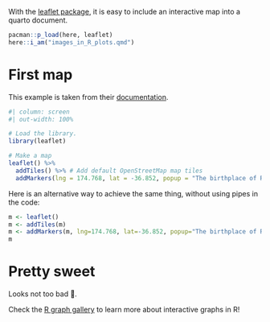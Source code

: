 With the [leaflet package](https://r-graph-gallery.com/package/leaflet.html), it is easy to include an interactive map into a quarto document.

```r
pacman::p_load(here, leaflet)
here::i_am("images_in_R_plots.qmd")
```

# First map

This example is taken from their [documentation](https://rstudio.github.io/leaflet/articles/leaflet.html).

```r
#| column: screen
#| out-width: 100%

# Load the library.
library(leaflet)

# Make a map
leaflet() %>%
  addTiles() %>% # Add default OpenStreetMap map tiles
  addMarkers(lng = 174.768, lat = -36.852, popup = "The birthplace of R")
```

Here is an alternative way to achieve the same thing, without using pipes in the code: 

```r
m <- leaflet()
m <- addTiles(m)
m <- addMarkers(m, lng=174.768, lat=-36.852, popup="The birthplace of R")
m
```
# Pretty sweet

Looks not too bad 🙂.

Check the [R graph gallery](https://r-graph-gallery.com/interactive-charts.html) to learn more about interactive graphs in R!